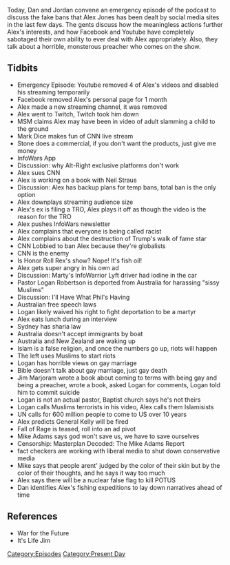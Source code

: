{{DEFAULTSORT:
    #_EPISODE_0185:July 27, 2018
}}{{Episode
    | title           = July 27, 2018
    | caption         = [https://knowledgefight.libsyn.com/knowledge-fight-july-27-2018 Listen to this episode on Libsyn]
    | episodeNumber   = 185
    | length          = 02:13:57
    | airDate         = July 28, 2018
    | coverageDate    = July 27, 2018
    | episodeType     = [[:Category:Present Day|Present Day]]
    | appearance      = [[Mark Dice]], [[Roger Stone]], [[Neil Straus]], [[Pastor Logan Robertson]], [[Phil Rosenthal]], [[Jim Marjoram]], [[General Kelly]], [[Mike Adams]]
    | beverage        = Lagunitas Cherry Jane Sour Ale
    | oocDrop         = Did you hear Jones had a video taken down for using the n-word?
    | previousEpisode = [[184: Godly Particles and Illiteracy]]
    | nextEpisode     = [[186: February 17-18, 2009]]
}}

{{Stub}}

Today, Dan and Jordan convene an emergency episode of the podcast to discuss the fake bans that Alex Jones has been dealt by social media sites in the last few days. The gents discuss how the meaningless actions further Alex's interests, and how Facebook and Youtube have completely sabotaged their own ability to ever deal with Alex appropriately. Also, they talk about a horrible, monsterous preacher who comes on the show.

==Tidbits==

*Emergency Episode: Youtube removed 4 of Alex's videos and disabled his streaming temporarily
*Facebook removed Alex's personal page for 1 month
*Alex made a new streaming channel, it was removed
*Alex went to Twitch, Twitch took him down
*MSM claims Alex may have been in video of adult slamming a child to the ground
*Mark Dice makes fun of CNN live stream
*Stone does a commercial, if you don't want the products, just give me money
*InfoWars App
*Discussion: why Alt-Right exclusive platforms don't work
*Alex sues CNN
*Alex is working on a book with Neil Straus
*Discussion: Alex has backup plans for temp bans, total ban is the only option
*Alex downplays streaming audience size
*Alex's ex is filing a TRO, Alex plays it off as though the video is the reason for the TRO
*Alex pushes InfoWars newsletter
*Alex complains that everyone is being called racist
*Alex complains about the destruction of Trump's walk of fame star
*CNN Lobbied to ban Alex because they're globalists
*CNN is the enemy
*Is Honor Roll Rex's show? Nope! It's fish oil!
*Alex gets super angry in his own ad
*Discussion: Marty's InfoWarrior Lyft driver had iodine in the car
*Pastor Logan Robertson is deported from Australia for harassing "sissy Muslims"
*Discussion: I'll Have What Phil's Having
*Australian free speech laws
*Logan likely waived his right to fight deportation to be a martyr
*Alex eats lunch during an interview
*Sydney has sharia law
*Australia doesn't accept immigrants by boat
*Australia and New Zealand are waking up
*Islam is a false religion, and once the numbers go up, riots will happen
*The left uses Muslims to start riots
*Logan has horrible views on gay marriage
*Bible doesn't talk about gay marriage, just gay death
*Jim Marjoram wrote a book about coming to terms with being gay and being a preacher, wrote a book, asked Logan for comments, Logan told him to commit suicide
*Logan is not an actual pastor, Baptist church says he's not theirs
*Logan calls Muslims terrorists in his video, Alex calls them Islamisists
*UN calls for 600 million people to come to US over 10 years
*Alex predicts General Kelly will be fired
*Fall of Rage is teased, roll into an ad pivot
*Mike Adams says god won't save us, we have to save ourselves
*Censorship: Masterplan Decoded: The Mike Adams Report
*fact checkers are working with liberal media to shut down conservative media
*Mike says that people arent' judged by the color of their skin but by the color of their thoughts, and he says it way too much
*Alex says there will be a nuclear false flag to kill POTUS
*Dan identifies Alex's fishing expeditions to lay down narratives ahead of time

==References==

*War for the Future
*It's Life Jim

[[Category:Episodes]]
[[Category:Present Day]]
